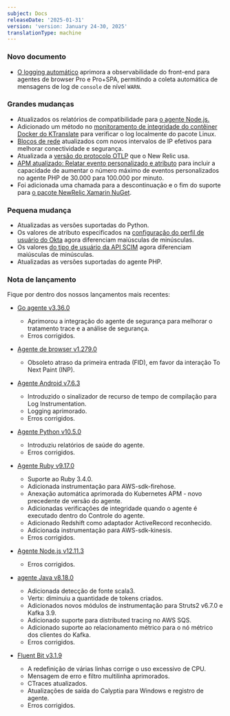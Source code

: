 ```yaml
---
subject: Docs
releaseDate: '2025-01-31'
version: 'version: January 24-30, 2025'
translationType: machine
---
```


### Novo documento

* [O logging automático](/docs/browser/browser-monitoring/browser-pro-features/auto-logging) aprimora a observabilidade do front-end para agentes de browser Pro e Pro+SPA, permitindo a coleta automática de mensagens de log de `console` de nível `WARN`.

### Grandes mudanças

* Atualizados os relatórios de compatibilidade para [o agente Node.js.](/docs/apm/agents/nodejs-agent/getting-started/compatibility-requirements-nodejs-agent/)
* Adicionado um método no [monitoramento de integridade do contêiner Docker do KTranslate](/docs/network-performance-monitoring/advanced/ktranslate-container-health) para verificar o log localmente do pacote Linux.
* [Blocos de rede](/docs/new-relic-solutions/get-started/networks/) atualizados com novos intervalos de IP efetivos para melhorar conectividade e segurança.
* Atualizada a [versão do protocolo OTLP](/docs/opentelemetry/best-practices/opentelemetry-otlp/#otlp-version-support) que o New Relic usa.
* [APM atualizado: Relatar evento personalizado e atributo](/docs/data-apis/custom-data/custom-events/apm-report-custom-events-attributes/#php-att) para incluir a capacidade de aumentar o número máximo de eventos personalizados no agente PHP de 30.000 para 100.000 por minuto.
* Foi adicionada uma chamada para a descontinuação e o fim do suporte para [o pacote NewRelic Xamarin NuGet](/docs/mobile-monitoring/new-relic-mobile-xamarin/monitor-your-xamarin-application/).

### Pequena mudança

* Atualizadas as versões suportadas do Python.
* Os valores de atributo especificados na [configuração do perfil de usuário do Okta](/docs/accounts/accounts/automated-user-management/okta-scimsso-application-configuration/) agora diferenciam maiúsculas de minúsculas.
* Os valores [do tipo de usuário da API SCIM](/docs/accounts/accounts/automated-user-management/tutorial-manage-users-groups-scim/#manage-user-type) agora diferenciam maiúsculas de minúsculas.
* Atualizadas as versões suportadas do agente PHP.

### Nota de lançamento

Fique por dentro dos nossos lançamentos mais recentes:

* [Go agente v3.36.0](/docs/release-notes/agent-release-notes/go-release-notes/go-agent-3-36-0/)

  * Aprimorou a integração do agente de segurança para melhorar o tratamento trace e a análise de segurança.
  * Erros corrigidos.

* [Agente de browser v1.279.0](/docs/release-notes/new-relic-browser-release-notes/browser-agent-release-notes/browser-agent-v1.279.0/)
  * Obsoleto atraso da primeira entrada (FID), em favor da interação To Next Paint (INP).

* [Agente Android v7.6.3](/docs/release-notes/mobile-release-notes/android-release-notes/android-763/)

  * Introduzido o sinalizador de recurso de tempo de compilação para Log Instrumentation.
  * Logging aprimorado.
  * Erros corrigidos.

* [Agente Python v10.5.0](/docs/release-notes/agent-release-notes/python-release-notes/python-agent-100500/)

  * Introduziu relatórios de saúde do agente.
  * Erros corrigidos.

* [Agente Ruby v9.17.0](/docs/release-notes/agent-release-notes/ruby-release-notes/ruby-agent-9-17-0/)

  * Suporte ao Ruby 3.4.0.
  * Adicionada instrumentação para AWS-sdk-firehose.
  * Anexação automática aprimorada do Kubernetes APM - novo precedente de versão do agente.
  * Adicionadas verificações de integridade quando o agente é executado dentro do Controle do agente.
  * Adicionado Redshift como adaptador ActiveRecord reconhecido.
  * Adicionada instrumentação para AWS-sdk-kinesis.
  * Erros corrigidos.

* [Agente Node.js v12.11.3](/docs/release-notes/agent-release-notes/nodejs-release-notes/node-agent-12-11-3/)
  * Erros corrigidos.

* [agente Java v8.18.0](/docs/release-notes/agent-release-notes/java-release-notes/java-agent-8180/)

  * Adicionada detecção de fonte scala3.
  * Vertx: diminuiu a quantidade de tokens criados.
  * Adicionados novos módulos de instrumentação para Struts2 v6.7.0 e Kafka 3.9.
  * Adicionado suporte para distributed tracing no AWS SQS.
  * Adicionado suporte ao relacionamento métrico para o nó métrico dos clientes do Kafka.
  * Erros corrigidos.

* [Fluent Bit v3.1.9](docs/release-notes/fluentbit-release-notes/fluentbit-24-10-31/)

  * A redefinição de várias linhas corrige o uso excessivo de CPU.
  * Mensagem de erro e filtro multilinha aprimorados.
  * CTraces atualizados.
  * Atualizações de saída do Calyptia para Windows e registro de agente.
  * Erros corrigidos.